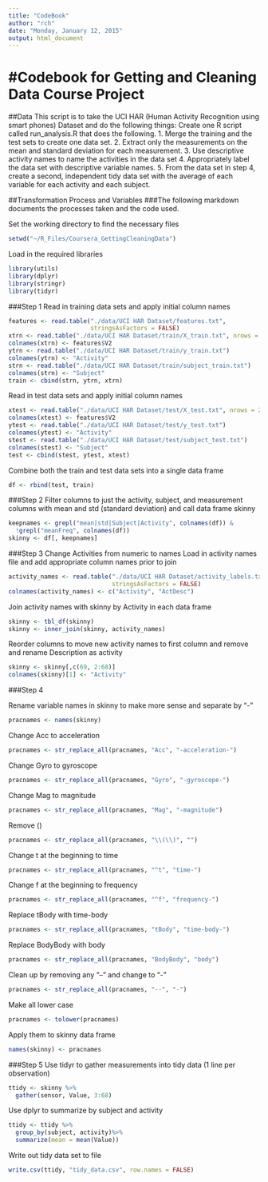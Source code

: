 ```yaml
---
title: "CodeBook"
author: "rch"
date: "Monday, January 12, 2015"
output: html_document
---
```


#Codebook for Getting and Cleaning Data Course Project
======================================================

##Data
This script is to take the UCI HAR (Human Activity Recognition 
      using smart phones) Dataset and do the following things:
Create one R script called run_analysis.R that does the following. 
1. Merge the training and the test sets to create one data set.
2. Extract only the measurements on the mean and standard deviation for each 
  measurement. 
3. Use descriptive activity names to name the activities in the data set
4. Appropriately label the data set with descriptive variable names. 
5. From the data set in step 4, create a second, independent tidy data set with 
  the average of each variable for each activity and each subject.

##Transformation Process and Variables
###The following markdown documents the processes taken and the code used.

Set the working directory to find the necessary files
```r
setwd("~/R_Files/Coursera_GettingCleaningData")
```

Load in the required libraries
```r
library(utils)
library(dplyr)
library(stringr)
library(tidyr)
```

###Step 1
Read in training data sets and apply initial column names
```r
features <- read.table("./data/UCI HAR Dataset/features.txt", 
                       stringsAsFactors = FALSE)
xtrn <- read.table("./data/UCI HAR Dataset/train/X_train.txt", nrows = 7352)
colnames(xtrn) <- features$V2
ytrn <- read.table("./data/UCI HAR Dataset/train/y_train.txt")
colnames(ytrn) <- "Activity"
strn <- read.table("./data/UCI HAR Dataset/train/subject_train.txt")
colnames(strn) <- "Subject"
train <- cbind(strn, ytrn, xtrn)
```

Read in test data sets and apply initial column names
```r
xtest <- read.table("./data/UCI HAR Dataset/test/X_test.txt", nrows = 2947)
colnames(xtest) <- features$V2
ytest <- read.table("./data/UCI HAR Dataset/test/y_test.txt")
colnames(ytest) <- "Activity"
stest <- read.table("./data/UCI HAR Dataset/test/subject_test.txt")
colnames(stest) <- "Subject"
test <- cbind(stest, ytest, xtest)
```

Combine both the train and test data sets into a single data frame
```r
df <- rbind(test, train)
```

###Step 2
Filter columns to just the activity, subject, and measurement columns
         with mean and std (standard deviation) and call data frame skinny
```r
keepnames <- grepl("mean|std|Subject|Activity", colnames(df)) & 
  !grepl("meanFreq", colnames(df))
skinny <- df[, keepnames]
```

###Step 3
Change Activities from numeric to names
Load in activity names file and add appropriate column names prior to join
```r
activity_names <- read.table("./data/UCI HAR Dataset/activity_labels.txt", 
                             stringsAsFactors = FALSE)
colnames(activity_names) <- c("Activity", "ActDesc")
```

Join activity names with skinny by Activity in each data frame
```r
skinny <- tbl_df(skinny)
skinny <- inner_join(skinny, activity_names)
```

Reorder columns to move new activity names to first column 
 and remove and rename Description as activity
```r
skinny <- skinny[,c(69, 2:68)]
colnames(skinny)[1] <- "Activity"
```

###Step 4

Rename variable names in skinny to make more sense and separate by "-"
```r
pracnames <- names(skinny)
```

Change Acc to acceleration
```r
pracnames <- str_replace_all(pracnames, "Acc", "-acceleration-")
```

Change Gyro to gyroscope
```r
pracnames <- str_replace_all(pracnames, "Gyro", "-gyroscope-")
```

Change Mag to magnitude
```r
pracnames <- str_replace_all(pracnames, "Mag", "-magnitude")
```

Remove ()
```r
pracnames <- str_replace_all(pracnames, "\\(\\)", "")
```

Change t at the beginning to time
```r
pracnames <- str_replace_all(pracnames, "^t", "time-")
```

Change f at the beginning to frequency
```r
pracnames <- str_replace_all(pracnames, "^f", "frequency-")
```

Replace tBody with time-body
```r
pracnames <- str_replace_all(pracnames, "tBody", "time-body-")
```

Replace BodyBody with body
```r
pracnames <- str_replace_all(pracnames, "BodyBody", "body")
```

Clean up by removing any "--" and change to "-"
```r
pracnames <- str_replace_all(pracnames, "--", "-")
```

Make all lower case
```r
pracnames <- tolower(pracnames)
```

Apply them to skinny data frame
```r
names(skinny) <- pracnames
```

###Step 5
Use tidyr to gather measurements into tidy data (1 line per observation)
```r
ttidy <- skinny %>%
  gather(sensor, Value, 3:68)
```

Use dplyr to summarize by subject and activity
```r
ttidy <- ttidy %>%
  group_by(subject, activity)%>%
  summarize(mean = mean(Value))
```

Write out tidy data set to file
```r
write.csv(ttidy, "tidy_data.csv", row.names = FALSE)
```


